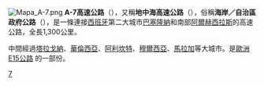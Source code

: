 {{Multiple issues|
{{Expand language|1=es|time=2020-08-01T00:18:55+00:00}}
{{Unreferenced|time=2020-08-01T00:31:32+00:00}}
}}
[[File:Mapa_A-7.png|right]]
'''A-7高速公路'''（{{lang-es|Autovía A-7}}），又稱'''地中海高速公路'''（{{lang|es|Autovia del Mediterráneo}}），俗稱'''海岸／自治區政府公路'''（{{lang|es|Carretera de la Costa/Carretera General}}），是一條連接[[西班牙|西班牙]]第二大城市[[巴塞隆納|巴塞隆納]]和南部[[阿爾赫西拉斯|阿爾赫西拉斯]]的高速公路，全長1,300公里。

中間經過[[塔拉戈納|塔拉戈納]]、[[華倫西亞|華倫西亞]]、[[阿利坎特|阿利坎特]]、[[穆爾西亞|穆爾西亞]]、[[馬拉加|馬拉加]]等大城市。是[[歐洲E15公路|歐洲E15公路]] 的一部份。

{{Motorways in Spain}}

[[Category:西班牙高速公路|7]]